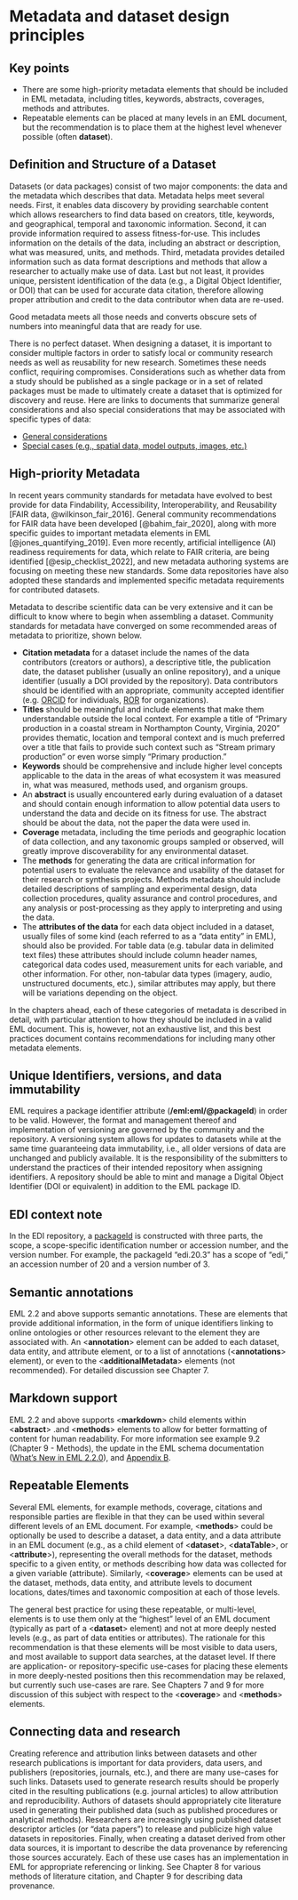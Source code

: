 # Metadata and dataset design principles {#sec-chapter-2}

::: {.callout-note appearance="simple" collapse="true"}
## Key points
* There are some high-priority metadata elements that should be included in EML metadata, including titles, keywords, abstracts, coverages, methods and attributes. 
* Repeatable elements can be placed at many levels in an EML document, but the recommendation is to place them at the highest level whenever possible (often **dataset**). 
:::

## Definition and Structure of a Dataset

Datasets (or data packages) consist of two major components: the data and the metadata which describes that data. Metadata helps meet several needs. First, it enables data discovery by providing searchable content which allows researchers to find data based on creators, title, keywords, and geographical, temporal and taxonomic information. Second, it can provide information required to assess fitness-for-use. This includes information on the details of the data, including an abstract or description, what was measured, units, and methods. Third, metadata provides detailed information such as data format descriptions and methods that allow a researcher to actually make use of data. Last but not least, it provides unique, persistent identification of the data (e.g., a Digital Object Identifier, or DOI) that can be used for accurate data citation, therefore allowing proper attribution and credit to the data contributor when data are re-used.

Good metadata meets all those needs and converts obscure sets of numbers into meaningful data that are ready for use. 

There is no perfect dataset. When designing a dataset, it is important to consider multiple factors in order to satisfy local or community research needs as well as reusability for new research. Sometimes these needs conflict, requiring compromises. Considerations such as whether data from a study should be published as a single package or in a set of related packages must be made to ultimately create a dataset that is optimized for discovery and reuse. Here are links to documents that summarize general considerations and also special considerations that may be associated with specific types of data: 



* [General considerations](https://edirepository.org/resources/designing-a-data-package)
* [Special cases (e.g., spatial data, model outputs, images, etc.)](../guide-special-cases/book.qmd)


## High-priority Metadata

In recent years community standards for metadata have evolved to best provide for data Findability, Accessibility, Interoperability, and Reusability [FAIR data, @wilkinson_fair_2016]. General community recommendations for FAIR data have been developed [@bahim_fair_2020], along with  more specific guides to important metadata elements in EML [@jones_quantifying_2019]. Even more recently, artificial intelligence (AI) readiness requirements for data, which relate to FAIR criteria, are being identified [@esip_checklist_2022], and new metadata authoring systems are focusing on meeting these new standards.  Some data repositories have also adopted these standards and implemented specific metadata requirements for contributed datasets. 

Metadata to describe scientific data can be very extensive and it can be difficult to know where to begin when assembling a dataset. Community standards for metadata have converged on some recommended areas of metadata to prioritize, shown below.



* **Citation metadata** for a dataset include the names of the data contributors (creators or  authors), a descriptive title, the publication date, the dataset publisher (usually an online repository), and a unique identifier (usually a DOI provided by the repository). Data contributors should be identified with an appropriate, community accepted identifier (e.g. [ORCID](https://orcid.org/) for individuals, [ROR](https://ror.org/) for organizations).
* **Titles** should be meaningful and include elements that make them understandable outside the local context. For example a title of “Primary production in a coastal stream in Northampton County, Virginia, 2020” provides thematic, location and temporal context and is much preferred over a title that fails to provide such context such as “Stream primary production” or even worse simply “Primary production.”
* **Keywords** should be comprehensive and include higher level concepts applicable to the data in the areas of what ecosystem it was measured in, what was measured, methods used, and organism groups.
* An **abstract** is usually encountered early during evaluation of a dataset and should contain enough information to allow potential data users to understand the data and decide on its fitness for use. The abstract should be about the data, not the paper the data were used in.
* **Coverage** metadata, including the time periods and geographic location of data collection, and any taxonomic groups sampled or observed, will greatly improve discoverability for any environmental dataset.
* The **methods** for generating the data are critical information for potential users to evaluate the relevance and usability of the dataset for their research or synthesis projects. Methods metadata should include detailed descriptions of sampling and experimental design, data collection procedures, quality assurance and control procedures, and any analysis or post-processing as they apply to interpreting and using the data.
* The **attributes of the data** for each data object included in a dataset, usually files of some kind (each referred to as a “data entity” in EML), should also be provided. For table data (e.g. tabular data in delimited text files) these attributes should include column header names,  categorical data codes used, measurement units for each variable, and other information. For other, non-tabular data types (imagery, audio, unstructured documents, etc.), similar attributes may apply, but there will be variations depending on the object.

In the chapters ahead, each of these categories of metadata is described in detail, with particular attention to how they should be included in a valid EML document. This is, however, not an exhaustive list, and this best practices document contains recommendations for including many other metadata elements.


## Unique Identifiers, versions, and data immutability

EML requires a package identifier attribute (**/eml:eml/\@packageId**) in order to be valid. However, the format and management thereof and implementation of versioning are governed by the community and the repository. A versioning system allows for updates to datasets while at the same time guaranteeing data immutability, i.e., all older versions of data are unchanged and publicly available. It is the responsibility of the submitters to understand the practices of their intended repository when assigning identifiers. A repository should be able to mint and manage a Digital Object Identifier (DOI or equivalent) in addition to the EML package ID.

::: {.callout-tip}
## EDI context note
In the EDI repository, a [packageId](https://edirepository.org/resources/the-data-package#data-package-identifier) is constructed with three parts, the scope, a scope-specific identification number or accession number, and the version number. For example, the packageId “edi.20.3” has a scope of “edi,” an accession number of 20 and a version number of 3.
:::


## Semantic annotations

EML 2.2 and above supports  semantic annotations. These are elements that provide additional information, in the form of unique identifiers linking to online ontologies or other resources relevant to the element they are associated with. An \<**annotation**> element can be added to each dataset, data entity, and attribute element, or to a list of annotations (\<**annotations**> element), or even to the \<**additionalMetadata**> elements (not recommended). For detailed discussion see Chapter 7.


## Markdown support

EML 2.2 and above supports \<**markdown**> child elements within \<**abstract**> .and \<**methods**> elements to allow for better formatting of content for human readability. For more information see example 9.2 (Chapter 9 - Methods), the update in the EML schema documentation ([What’s New in EML 2.2.0](https://eml.ecoinformatics.org/whats-new-in-eml-2-2-0.html#markdown-support)), and [Appendix B](appendix-b-xml-schemas-and-eml.qmd).


## Repeatable Elements

Several EML elements, for example methods, coverage, citations and responsible parties  are flexible in that they can be used within several different levels of an EML document. For example, \<**methods**> could be optionally be used to describe a dataset, a data entity, and a data attribute in an EML document (e.g., as a child element of \<**dataset**>, \<**dataTable**>, or \<**attribute**>), representing the overall methods for the dataset, methods specific to a given entity, or methods describing how data was collected for a given variable (attribute). Similarly, \<**coverage**> elements can be used at the dataset, methods, data entity, and attribute levels to document locations, dates/times and taxonomic composition at each of those levels. 

The general best practice for using these repeatable, or multi-level, elements is to use them only at the “highest” level of an EML document (typically as part of a \<**dataset**> element) and not  at more deeply nested levels (e.g., as part of data entities or attributes). The rationale for this recommendation is that these elements will be most visible to data users, and most available to support data searches, at the dataset level. If there are application- or repository-specific use-cases for placing these elements in more deeply-nested positions then this recommendation may be relaxed, but currently such use-cases are rare. See Chapters 7 and 9 for more discussion of this subject with respect to the \<**coverage**> and \<**methods**> elements. 


## Connecting data and research

Creating reference and attribution links between datasets and other research publications is important for data providers, data users, and publishers (repositories, journals, etc.), and there are many use-cases for such links. Datasets used to generate research results should be properly cited in the resulting publications (e.g. journal articles) to allow attribution and reproducibility. Authors of datasets should appropriately cite literature used in generating their published data (such as published procedures or analytical methods). Researchers are increasingly using published dataset descriptor articles (or “data papers”) to release and publicize high value datasets in repositories. Finally, when creating a dataset derived from other data sources, it is important to describe the data provenance by referencing those sources accurately. Each of these use cases has an implementation in EML for appropriate referencing or linking. See Chapter 8 for various methods of literature citation, and Chapter 9 for describing data provenance.

